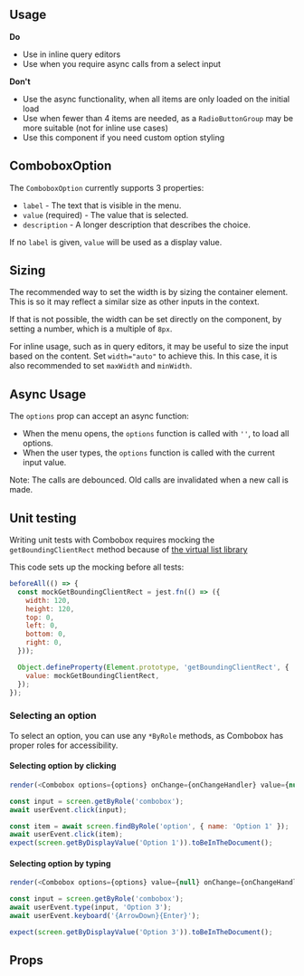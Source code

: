 

<Meta title="MDX|Combobox" component={Combobox} />

## Usage

**Do**

- Use in inline query editors
- Use when you require async calls from a select input

**Don't**

- Use the async functionality, when all items are only loaded on the initial load
- Use when fewer than 4 items are needed, as a `RadioButtonGroup` may be more suitable (not for inline use cases)
- Use this component if you need custom option styling

## ComboboxOption

The `ComboboxOption` currently supports 3 properties:

- `label` - The text that is visible in the menu.
- `value` (required) - The value that is selected.
- `description` - A longer description that describes the choice.

If no `label` is given, `value` will be used as a display value.

## Sizing

The recommended way to set the width is by sizing the container element. This is so it may reflect a similar size as other inputs in the context.

If that is not possible, the width can be set directly on the component, by setting a number, which is a multiple of `8px`.

For inline usage, such as in query editors, it may be useful to size the input based on the content. Set `width="auto"` to achieve this. In this case, it is also recommended to set `maxWidth` and `minWidth`.

## Async Usage

The `options` prop can accept an async function:

- When the menu opens, the `options` function is called with `''`, to load all options.
- When the user types, the `options` function is called with the current input value.

Note: The calls are debounced. Old calls are invalidated when a new call is made.

## Unit testing

Writing unit tests with Combobox requires mocking the `getBoundingClientRect` method because of [the virtual list library](https://github.com/TanStack/virtual/issues/29#issuecomment-657519522)

This code sets up the mocking before all tests:

```js
beforeAll(() => {
  const mockGetBoundingClientRect = jest.fn(() => ({
    width: 120,
    height: 120,
    top: 0,
    left: 0,
    bottom: 0,
    right: 0,
  }));

  Object.defineProperty(Element.prototype, 'getBoundingClientRect', {
    value: mockGetBoundingClientRect,
  });
});
```

### Selecting an option

To select an option, you can use any `*ByRole` methods, as Combobox has proper roles for accessibility.

#### Selecting option by clicking

```js
render(<Combobox options={options} onChange={onChangeHandler} value={null} />);

const input = screen.getByRole('combobox');
await userEvent.click(input);

const item = await screen.findByRole('option', { name: 'Option 1' });
await userEvent.click(item);
expect(screen.getByDisplayValue('Option 1')).toBeInTheDocument();
```

#### Selecting option by typing

```js
render(<Combobox options={options} value={null} onChange={onChangeHandler} />);

const input = screen.getByRole('combobox');
await userEvent.type(input, 'Option 3');
await userEvent.keyboard('{ArrowDown}{Enter}');

expect(screen.getByDisplayValue('Option 3')).toBeInTheDocument();
```

## Props

<ArgTypes of={Combobox} />

